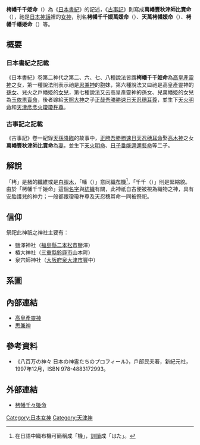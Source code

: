 '''栲幡千千姫命'''（{{lang|ja|タクハタチヂヒメノミコト}}）為《[[日本書紀|日本書紀]]》的記述，《[[古事記|古事記]]》則寫成'''萬幡豐秋津師比賣命'''（{{lang|ja|ヨロズハタトヨアキツシヒメノミコト}}），祂是[[日本神話|日本神話]]裡的[[女神|女神]]，別名'''栲幡千千媛萬媛命'''（{{lang|ja|たくはたちぢひめよろづひめのみこと}}）、'''天萬栲幡媛命'''（{{lang|ja|あめのよろづたくはたひめのみこと}}）、'''栲幡千幡姫命'''（{{lang|ja|たくはたちはたひめのみこと}}）等。

== 概要 ==
=== 日本書紀之記載 ===
《日本書紀》卷第二神代之第二、六、七、八種說法皆謂'''栲幡千千姫命'''為[[高皇產靈神|高皇產靈神]]之女，第一種說法則表示祂是[[思兼神|思兼神]]的胞妹，第六種說法又曰祂是高皇產靈神的[[孫女|孫女]]、兒火之戶幡姫的[[女兒|女兒]]，第七種說法又云高皇產靈神的孫女、兒萬幡姫的女兒為[[玉依姬|玉依毘賣命]]，後者嫁給[[天照大神|天照大神]]之子[[正哉吾勝勝速日天忍穗耳尊|正哉吾勝勝速日天忍穗耳尊]]，並生下[[天火明命|天火明命]]和[[天津彥彥火瓊瓊杵尊|天津彥彥火瓊瓊杵尊]]。

=== 古事記之記載 ===
《古事記》卷一紀錄[[天孫降臨|天孫降臨]]的故事中，[[天忍穗耳尊|正勝吾勝勝速日天忍穗耳命]]娶[[高皇產靈神|高木神]]之女'''萬幡豐秋津師比賣命'''為[[妻子|妻]]，並生下[[天火明命|天火明命]]、[[天津彥彥火瓊瓊杵尊|日子番能邇邇藝命]]等二子。

== 解說 ==
「栲」是[[楮|楮]]的[[纖維|纖維]]或是[[盐肤木属|白膠木]]，「幡（{{lang|ja|ハタ}}）」意同[[織布機|織布機]]<ref>在日語中織布機可簡稱成「機」，[[訓讀|訓讀]]成「はた」。</ref>，「千千（{{lang|ja|チヂ}}）」則是緊縮貌。由於「栲幡千千姫命」這個[[名字|名字]]與[[紡織|紡織]]有關，此神祇自古便被視為織物之神，具有安胎護兒的神力；一般都跟瓊瓊杵尊及天忍穗耳命一同被祭祀。

== 信仰 ==
祭祀此神祇之神社主要有：
* 鹽澤神社（[[福島縣|福島縣]][[二本松市|二本松市]]鹽澤）
* 椿大神社（[[三重縣|三重縣]][[鈴鹿市|鈴鹿市]]山本町）
* 泉穴師神社（[[大阪府|大阪府]][[泉大津市|泉大津市]]豐中）

== 系圖 ==
{{日本皇室黎明期}}

== 內部連結 ==
* [[高皇產靈神|高皇產靈神]]
* [[思兼神|思兼神]]

== 參考資料 ==
* 《八百万の神々 日本の神霊たちのプロフィール》，戶部民夫著，新紀元社，1997年12月，ISBN 978-4883172993。
{{reflist}}

== 外部連結 ==
* {{ja}}[http://www.din.or.jp/~a-kotaro/gods/kamigami/takuhata.html 栲幡千々姫命] {{Wayback|url=http://www.din.or.jp/~a-kotaro/gods/kamigami/takuhata.html |date=20201116212723 }}

[[Category:日本女神|Category:日本女神]]
[[Category:天津神|Category:天津神]]